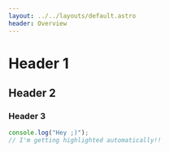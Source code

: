 ```yaml
---
layout: ../../layouts/default.astro
header: Overview
---
```


# Header 1

## Header 2

### Header 3

```js
console.log("Hey ;)");
// I'm getting highlighted automatically!!
```